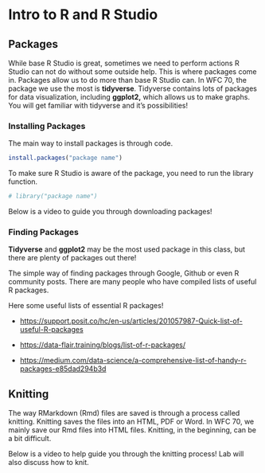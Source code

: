 # Intro to R and R Studio

## Packages

While base R Studio is great, sometimes we need to perform actions R Studio can not do without some outside help. This is where packages come in. Packages allow us to do more than base R Studio can. In WFC 70, the package we use the most is **tidyverse**. Tidyverse contains lots of packages for data visualization, including **ggplot2,** which allows us to make graphs. You will get familiar with tidyverse and it's possibilities!

### Installing Packages

The main way to install packages is through code.

```r
install.packages("package name")
```

To make sure R Studio is aware of the package, you need to run the library function.

```r
# library("package name")
```

Below is a video to guide you through downloading packages!

### Finding Packages

**Tidyverse** and **ggplot2** may be the most used package in this class, but there are plenty of packages out there!

The simple way of finding packages through Google, Github or even R community posts. There are many people who have compiled lists of useful R packages.

Here some useful lists of essential R packages!

-   <https://support.posit.co/hc/en-us/articles/201057987-Quick-list-of-useful-R-packages>

-   <https://data-flair.training/blogs/list-of-r-packages/>

-   <https://medium.com/data-science/a-comprehensive-list-of-handy-r-packages-e85dad294b3d>

## Knitting

The way RMarkdown (Rmd) files are saved is through a process called knitting. Knitting saves the files into an HTML, PDF or Word. In WFC 70, we mainly save our Rmd files into HTML files. Knitting, in the beginning, can be a bit difficult.

Below is a video to help guide you through the knitting process! Lab will also discuss how to knit. 



